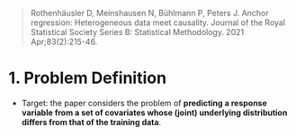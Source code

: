 
> Rothenhäusler D, Meinshausen N, Bühlmann P, Peters J. Anchor regression: Heterogeneous data meet causality. Journal of the Royal Statistical Society Series B: Statistical Methodology. 2021 Apr;83(2):215-46.

# 1. Problem Definition

-   Target: the paper considers the problem of **predicting a response variable from a set of covariates whose (joint) underlying distribution differs from that of the training data**.

